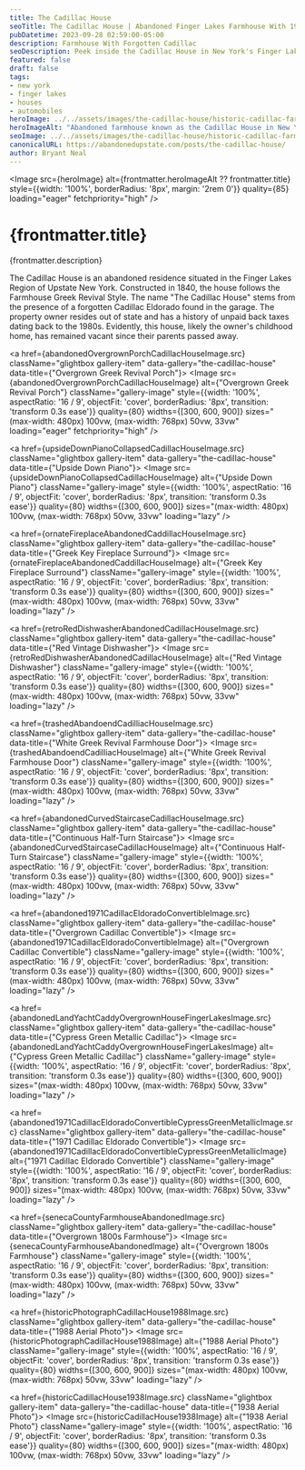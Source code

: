 ```yaml
---
title: The Cadillac House
seoTitle: The Cadillac House | Abandoned Finger Lakes Farmhouse With 1971 Eldorado
pubDatetime: 2023-09-28 02:59:00-05:00
description: Farmhouse With Forgotten Cadillac
seoDescription: Peek inside the Cadillac House in New York's Finger Lakes, a farmhouse hiding a 1971 Cadillac Eldorado and decades of rural collectibles.
featured: false
draft: false
tags:
- new york
- finger lakes
- houses
- automobiles
heroImage: ../../assets/images/the-cadillac-house/historic-cadillac-farmhouse-fingerlakes.jpg
heroImageAlt: "Abandoned farmhouse known as the Cadillac House in New York's Finger Lakes region"
seoImage: ../../assets/images/the-cadillac-house/historic-cadillac-farmhouse-fingerlakes.jpg
canonicalURL: https://abandonedupstate.com/posts/the-cadillac-house/
author: Bryant Neal
---
```





<Image 
  src={heroImage} 
  alt={frontmatter.heroImageAlt ?? frontmatter.title}
  style={{width: '100%', borderRadius: '8px', margin: '2rem 0'}}
  quality={85}
  loading="eager"
  fetchpriority="high"
/>

# {frontmatter.title}
<p className="post-tagline" style={{ color: "#b9975c" }}>{frontmatter.description}</p>

The Cadillac House is an abandoned residence situated in the Finger Lakes Region of Upstate New York. Constructed in 1840, the house follows the Farmhouse Greek Revival Style. The name "The Cadillac House" stems from the presence of a forgotten Cadillac Eldorado found in the garage. The property owner resides out of state and has a history of unpaid back taxes dating back to the 1980s. Evidently, this house, likely the owner's childhood home, has remained vacant since their parents passed away.


<div className="gallery gallery--two">

<a href={abandonedOvergrownPorchCadillacHouseImage.src} className="glightbox gallery-item" data-gallery="the-cadillac-house" data-title={"Overgrown Greek Revival Porch"}>
  <Image 
    src={abandonedOvergrownPorchCadillacHouseImage} 
    alt={"Overgrown Greek Revival Porch"}
    className="gallery-image" 
    style={{width: '100%', aspectRatio: '16 / 9', objectFit: 'cover', borderRadius: '8px', transition: 'transform 0.3s ease'}}
    quality={80}
    widths={[300, 600, 900]}
    sizes="(max-width: 480px) 100vw, (max-width: 768px) 50vw, 33vw"
    loading="eager"
    fetchpriority="high"
  />
</a>

<a href={upsideDownPianoCollapsedCadillacHouseImage.src} className="glightbox gallery-item" data-gallery="the-cadillac-house" data-title={"Upside Down Piano"}>
  <Image 
    src={upsideDownPianoCollapsedCadillacHouseImage} 
    alt={"Upside Down Piano"}
    className="gallery-image" 
    style={{width: '100%', aspectRatio: '16 / 9', objectFit: 'cover', borderRadius: '8px', transition: 'transform 0.3s ease'}}
    quality={80}
    widths={[300, 600, 900]}
    sizes="(max-width: 480px) 100vw, (max-width: 768px) 50vw, 33vw"
    loading="lazy"
  />
</a>

<a href={ornateFireplaceAbandonedCaddillacHouseImage.src} className="glightbox gallery-item" data-gallery="the-cadillac-house" data-title={"Greek Key Fireplace Surround"}>
  <Image 
    src={ornateFireplaceAbandonedCaddillacHouseImage} 
    alt={"Greek Key Fireplace Surround"}
    className="gallery-image" 
    style={{width: '100%', aspectRatio: '16 / 9', objectFit: 'cover', borderRadius: '8px', transition: 'transform 0.3s ease'}}
    quality={80}
    widths={[300, 600, 900]}
    sizes="(max-width: 480px) 100vw, (max-width: 768px) 50vw, 33vw"
    loading="lazy"
  />
</a>

<a href={retroRedDishwasherAbandonedCadillacHouseImage.src} className="glightbox gallery-item" data-gallery="the-cadillac-house" data-title={"Red Vintage Dishwasher"}>
  <Image 
    src={retroRedDishwasherAbandonedCadillacHouseImage} 
    alt={"Red Vintage Dishwasher"}
    className="gallery-image" 
    style={{width: '100%', aspectRatio: '16 / 9', objectFit: 'cover', borderRadius: '8px', transition: 'transform 0.3s ease'}}
    quality={80}
    widths={[300, 600, 900]}
    sizes="(max-width: 480px) 100vw, (max-width: 768px) 50vw, 33vw"
    loading="lazy"
  />
</a>

<a href={trashedAbandoendCadilliacHouseImage.src} className="glightbox gallery-item" data-gallery="the-cadillac-house" data-title={"White Greek Revival Farmhouse Door"}>
  <Image 
    src={trashedAbandoendCadilliacHouseImage} 
    alt={"White Greek Revival Farmhouse Door"}
    className="gallery-image" 
    style={{width: '100%', aspectRatio: '16 / 9', objectFit: 'cover', borderRadius: '8px', transition: 'transform 0.3s ease'}}
    quality={80}
    widths={[300, 600, 900]}
    sizes="(max-width: 480px) 100vw, (max-width: 768px) 50vw, 33vw"
    loading="lazy"
  />
</a>

<a href={abandonedCurvedStaircaseCadillacHouseImage.src} className="glightbox gallery-item" data-gallery="the-cadillac-house" data-title={"Continuous Half-Turn Staircase"}>
  <Image 
    src={abandonedCurvedStaircaseCadillacHouseImage} 
    alt={"Continuous Half-Turn Staircase"}
    className="gallery-image" 
    style={{width: '100%', aspectRatio: '16 / 9', objectFit: 'cover', borderRadius: '8px', transition: 'transform 0.3s ease'}}
    quality={80}
    widths={[300, 600, 900]}
    sizes="(max-width: 480px) 100vw, (max-width: 768px) 50vw, 33vw"
    loading="lazy"
  />
</a>

<a href={abandoned1971CadillacEldoradoConvertibleImage.src} className="glightbox gallery-item" data-gallery="the-cadillac-house" data-title={"Overgrown Cadillac Convertible"}>
  <Image 
    src={abandoned1971CadillacEldoradoConvertibleImage} 
    alt={"Overgrown Cadillac Convertible"}
    className="gallery-image" 
    style={{width: '100%', aspectRatio: '16 / 9', objectFit: 'cover', borderRadius: '8px', transition: 'transform 0.3s ease'}}
    quality={80}
    widths={[300, 600, 900]}
    sizes="(max-width: 480px) 100vw, (max-width: 768px) 50vw, 33vw"
    loading="lazy"
  />
</a>

<a href={abandonedLandYachtCaddyOvergrownHouseFingerLakesImage.src} className="glightbox gallery-item" data-gallery="the-cadillac-house" data-title={"Cypress Green Metallic Cadillac"}>
  <Image 
    src={abandonedLandYachtCaddyOvergrownHouseFingerLakesImage} 
    alt={"Cypress Green Metallic Cadillac"}
    className="gallery-image" 
    style={{width: '100%', aspectRatio: '16 / 9', objectFit: 'cover', borderRadius: '8px', transition: 'transform 0.3s ease'}}
    quality={80}
    widths={[300, 600, 900]}
    sizes="(max-width: 480px) 100vw, (max-width: 768px) 50vw, 33vw"
    loading="lazy"
  />
</a>

<a href={abandoned1971CadillacEldoradoConvertibleCypressGreenMetallicImage.src} className="glightbox gallery-item" data-gallery="the-cadillac-house" data-title={"1971 Cadillac Eldorado Convertible"}>
  <Image 
    src={abandoned1971CadillacEldoradoConvertibleCypressGreenMetallicImage} 
    alt={"1971 Cadillac Eldorado Convertible"}
    className="gallery-image" 
    style={{width: '100%', aspectRatio: '16 / 9', objectFit: 'cover', borderRadius: '8px', transition: 'transform 0.3s ease'}}
    quality={80}
    widths={[300, 600, 900]}
    sizes="(max-width: 480px) 100vw, (max-width: 768px) 50vw, 33vw"
    loading="lazy"
  />
</a>

<a href={senecaCountyFarmhouseAbandonedImage.src} className="glightbox gallery-item" data-gallery="the-cadillac-house" data-title={"Overgrown 1800s Farmhouse"}>
  <Image 
    src={senecaCountyFarmhouseAbandonedImage} 
    alt={"Overgrown 1800s Farmhouse"}
    className="gallery-image" 
    style={{width: '100%', aspectRatio: '16 / 9', objectFit: 'cover', borderRadius: '8px', transition: 'transform 0.3s ease'}}
    quality={80}
    widths={[300, 600, 900]}
    sizes="(max-width: 480px) 100vw, (max-width: 768px) 50vw, 33vw"
    loading="lazy"
  />
</a>

<a href={historicPhotographCadillacHouse1988Image.src} className="glightbox gallery-item" data-gallery="the-cadillac-house" data-title={"1988 Aerial Photo"}>
  <Image 
    src={historicPhotographCadillacHouse1988Image} 
    alt={"1988 Aerial Photo"}
    className="gallery-image" 
    style={{width: '100%', aspectRatio: '16 / 9', objectFit: 'cover', borderRadius: '8px', transition: 'transform 0.3s ease'}}
    quality={80}
    widths={[300, 600, 900]}
    sizes="(max-width: 480px) 100vw, (max-width: 768px) 50vw, 33vw"
    loading="lazy"
  />
</a>

<a href={historicCadillacHouse1938Image.src} className="glightbox gallery-item" data-gallery="the-cadillac-house" data-title={"1938 Aerial Photo"}>
  <Image 
    src={historicCadillacHouse1938Image} 
    alt={"1938 Aerial Photo"}
    className="gallery-image" 
    style={{width: '100%', aspectRatio: '16 / 9', objectFit: 'cover', borderRadius: '8px', transition: 'transform 0.3s ease'}}
    quality={80}
    widths={[300, 600, 900]}
    sizes="(max-width: 480px) 100vw, (max-width: 768px) 50vw, 33vw"
    loading="lazy"
  />
</a>

</div>

